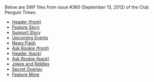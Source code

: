 Below are SWF files from issue #360 (September 13, 2012) of the Club Penguin Times:

*[[Media:News360HeaderFront.swf|Header (front)]]
*[[Media:News360FeatureStory.swf|Feature Story]]
*[[Media:News360SupportStory.swf|Support Story]]
*[[Media:News360UpcomingEvents.swf|Upcoming Events]]
*[[Media:News360NewsFlash.swf|News Flash]]
*[[Media:News360AskAuntArcticFront.swf|Ask Rookie (front)]]
*[[Media:News360HeaderBack.swf|Header (back)]]
*[[Media:News360AskAuntArcticBack.swf|Ask Rookie (back)]]
*[[Media:News360JokesAndRiddles.swf|Jokes and Riddles]]
*[[Media:News360SecretOverlay.swf|Secret Overlay]]
*[[Media:News360FeatureMore.swf|Feature More]]
